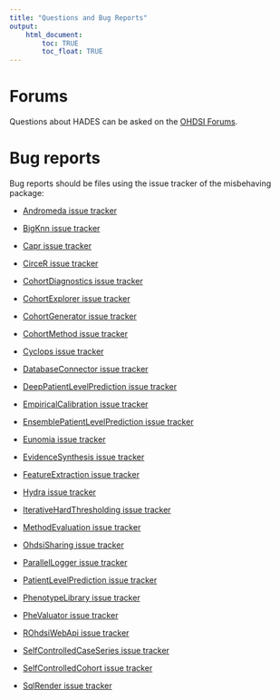```yaml
---
title: "Questions and Bug Reports"
output: 
    html_document:
        toc: TRUE
        toc_float: TRUE
---
```


# Forums

Questions about HADES can be asked on the [OHDSI Forums](http://forums.ohdsi.org/).

# Bug reports

Bug reports should be files using the issue tracker of the misbehaving package:

- [Andromeda issue tracker](https://github.com/OHDSI/Andromeda/issues)

- [BigKnn issue tracker](https://github.com/OHDSI/BigKnn/issues)

- [Capr issue tracker](https://github.com/OHDSI/Capr/issues)

- [CirceR issue tracker](https://github.com/OHDSI/CirceR/issues)

- [CohortDiagnostics issue tracker](https://github.com/OHDSI/CohortDiagnostics/issues)

- [CohortExplorer issue tracker](https://github.com/OHDSI/CohortExplorer/issues)

- [CohortGenerator issue tracker](https://github.com/OHDSI/CohortGenerator/issues)

- [CohortMethod issue tracker](https://github.com/OHDSI/CohortMethod/issues)

- [Cyclops issue tracker](https://github.com/OHDSI/Cyclops/issues)

- [DatabaseConnector issue tracker](https://github.com/OHDSI/DatabaseConnector/issues)

- [DeepPatientLevelPrediction issue tracker](https://github.com/OHDSI/DeepPatientLevelPrediction/issues)

- [EmpiricalCalibration issue tracker](https://github.com/OHDSI/EmpiricalCalibration/issues)

- [EnsemblePatientLevelPrediction issue tracker](https://github.com/OHDSI/EnsemblePatientLevelPrediction/issues)

- [Eunomia issue tracker](https://github.com/OHDSI/Eunomia/issues)

- [EvidenceSynthesis issue tracker](https://github.com/OHDSI/EvidenceSynthesis/issues)

- [FeatureExtraction issue tracker](https://github.com/OHDSI/FeatureExtraction/issues)

- [Hydra issue tracker](https://github.com/OHDSI/Hydra/issues)

- [IterativeHardThresholding issue tracker](https://github.com/OHDSI/IterativeHardThresholding/issues)

- [MethodEvaluation issue tracker](https://github.com/OHDSI/MethodEvaluation/issues)

- [OhdsiSharing issue tracker](https://github.com/OHDSI/OhdsiSharing/issues)

- [ParallelLogger issue tracker](https://github.com/OHDSI/ParallelLogger/issues)

- [PatientLevelPrediction issue tracker](https://github.com/OHDSI/PatientLevelPrediction/issues)

- [PhenotypeLibrary issue tracker](https://github.com/OHDSI/PhenotypeLibrary/issues)

- [PheValuator issue tracker](https://github.com/OHDSI/PheValuator/issues)

- [ROhdsiWebApi issue tracker](https://github.com/OHDSI/ROhdsiWebApi/issues)

- [SelfControlledCaseSeries issue tracker](https://github.com/OHDSI/SelfControlledCaseSeries/issues)

- [SelfControlledCohort issue tracker](https://github.com/OHDSI/SelfControlledCohort/issues)

- [SqlRender issue tracker](https://github.com/OHDSI/SqlRender/issues)

